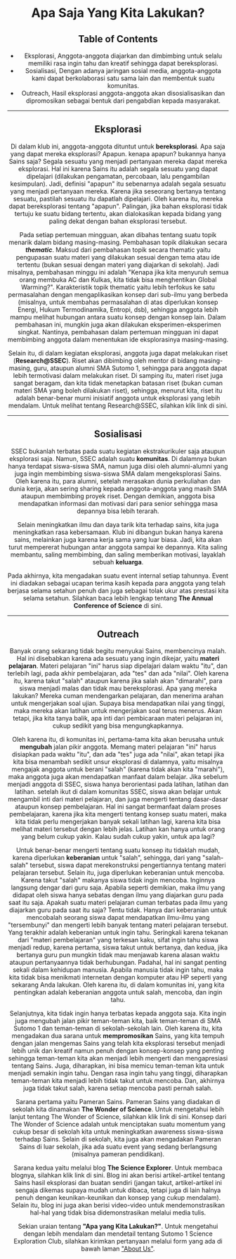 
<Header />

<div className="container">

# Apa Saja Yang Kita Lakukan?

## Table of Contents

-   Eksplorasi, Anggota-anggota diajarkan dan dimbimbing untuk selalu memiliki rasa ingin tahu dan kreatif sehingga dapat bereksplorasi.
-   Sosialisasi, Dengan adanya jaringan sosial media, anggota-anggota kami dapat berkolaborasi satu sama lain dan membentuk suatu komunitas.
-   Outreach, Hasil eksplorasi anggota-anggota akan disosialisasikan dan dipromosikan sebagai bentuk dari pengabdian kepada masyarakat.

---

## Eksplorasi

Di dalam klub ini, anggota-anggota dituntut untuk **bereksplorasi**. Apa saja yang dapat mereka eksplorasi? Apapun. kenapa apapun? bukannya hanya Sains saja? Segala sesuatu yang menjadi pertanyaan mereka dapat mereka eksplorasi. Hal ini karena Sains itu adalah segala sesuatu yang dapat dipelajari (dilakukan pengamatan, percobaan, lalu pengambilan kesimpulan). Jadi, definisi "apapun" itu sebenarnya adalah segala sesuatu yang menjadi pertanyaan mereka. Karena jika seseorang bertanya tentang sesuatu, pastilah sesuatu itu dapatlah dipelajari. Oleh karena itu, mereka dapat bereksplorasi tentang "apapun". Palingan, jika bahan eksplorasi tidak tertuju ke suatu bidang tertentu, akan dialokasikan kepada bidang yang paling dekat dengan bahan eksplorasi tersebut.

Pada setiap pertemuan mingguan, akan dibahas tentang suatu topik menarik dalam bidang masing-masing. Pembahasan topik dilakukan secara **_thematic_**. Maksud dari pembahasan topik secara thematic yaitu pengupasan suatu materi yang dilakukan sesuai dengan tema atau ide tertentu (bukan sesuai dengan materi yang diajarkan di sekolah). Jadi misalnya, pembahasan minggu ini adalah "Kenapa jika kita menyuruh semua orang membuka AC dan Kulkas, kita tidak bisa menghentikan Global Warming?". Karakteristik topik thematic yaitu lebih terfokus ke satu permasalahan dengan mengaplikasikan konsep dari sub-ilmu yang berbeda (misalnya, untuk membahas permasalahan di atas diperlukan konsep Energi, Hukum Termodinamika, Entropi, dsb), sehingga anggota lebih mampu melihat hubungan antara suatu konsep dengan konsep lain. Dalam pembahasan ini, mungkin juga akan dilakukan eksperimen-eksperimen singkat. Nantinya, pembahasan dalam pertemuan mingguan ini dapat membimbing anggota dalam menentukan ide eksplorasinya masing-masing.

Selain itu, di dalam kegiatan eksplorasi, anggota juga dapat melakukan riset (**Research@SSEC**). Riset akan dibimbing oleh mentor di bidang masing-masing, guru, ataupun alumni SMA Sutomo 1, sehingga para anggota dapat lebih termotivasi dalam melakukan riset. Di samping itu, materi riset juga sangat beragam, dan kita tidak menetapkan batasan riset (bukan cuman materi SMA yang boleh dilakukan riset), sehingga, menurut kita, riset itu adalah benar-benar murni inisiatif anggota untuk eksplorasi yang lebih mendalam. Untuk melihat tentang Research@SSEC, silahkan klik link di sini.

---

## Sosialisasi

SSEC bukanlah terbatas pada suatu kegiatan ekstrakurikuler saja ataupun eksplorasi saja. Namun, SSEC adalah suatu **komunitas**. Di dalamnya bukan hanya terdapat siswa-siswa SMA, namun juga diisi oleh alumni-alumni yang juga ingin membimbing siswa-siswa SMA dalam mengeksplorasi Sains. Oleh karena itu, para alumni, setelah merasakan dunia perkuliahan dan dunia kerja, akan sering sharing kepada anggota-anggota yang masih SMA ataupun membimbing proyek riset. Dengan demikian, anggota bisa mendapatkan informasi dan motivasi dari para senior sehingga masa depannya bisa lebih terarah.

Selain meningkatkan ilmu dan daya tarik kita terhadap sains, kita juga meningkatkan rasa kebersamaan. Klub ini dibangun bukan hanya karena sains, melainkan juga karena kerja sama yang luar biasa. Jadi, kita akan turut mempererat hubungan antar anggota sampai ke depannya. Kita saling membantu, saling membimbing, dan saling memberikan motivasi, layaklah sebuah **keluarga**.

Pada akhirnya, kita mengadakan suatu event internal setiap tahunnya. Event ini diadakan sebagai ucapan terima kasih kepada para anggota yang telah berjasa selama setahun penuh dan juga sebagai tolak ukur atas prestasi kita selama setahun. Silahkan baca lebih lengkap tentang **The Annual Conference of Science** di sini.

---

## Outreach

Banyak orang sekarang tidak begitu menyukai Sains, membencinya malah. Hal ini disebabkan karena ada sesuatu yang ingin dikejar, yaitu **materi pelajaran**. Materi pelajaran "ini" harus siap dipelajari dalam waktu "itu", dan terlebih lagi, pada akhir pembelajaran, ada "tes" dan ada "nilai". Oleh karena itu, karena takut "salah" ataupun karena jika salah akan "dimarahi", para siswa menjadi malas dan tidak mau bereksplorasi. Apa yang mereka lakukan? Mereka cuman mendengarkan pelajaran, dan menerima arahan untuk mengerjakan soal ujian. Supaya bisa mendapatkan nilai yang tinggi, maka mereka akan latihan untuk mengerjakan soal terus menerus. Akan tetapi, jika kita tanya balik, apa inti dari pembicaraan materi pelajaran ini, cukup sedikit yang bisa mengungkapkannya.

Oleh karena itu, di komunitas ini, pertama-tama kita akan berusaha untuk **mengubah** jalan pikir anggota. Memang materi pelajaran "ini" harus disiapkan pada waktu "itu", dan ada "tes" juga ada "nilai", akan tetapi jika kita bisa menambah sedikit unsur eksplorasi di dalamnya, yaitu misalnya mengajak anggota untuk berani "salah" (karena tidak akan kita "marahi"), maka anggota juga akan mendapatkan manfaat dalam belajar. Jika sebelum menjadi anggota di SSEC, siswa hanya berorientasi pada latihan, latihan dan latihan. setelah ikut di dalam komunitas SSEC, siswa akan belajar untuk mengambil inti dari materi pelajaran, dan juga mengerti tentang dasar-dasar ataupun konsep pembelajaran. Hal ini sangat bermanfaat dalam proses pembelajaran, karena jika kita mengerti tentang konsep suatu materi, maka kita tidak perlu mengerjakan banyak sekali latihan lagi, karena kita bisa melihat materi tersebut dengan lebih jelas. Latihan kan hanya untuk orang yang belum cukup yakin. Kalau sudah cukup yakin, untuk apa lagi?

Untuk benar-benar mengerti tentang suatu konsep itu tidaklah mudah, karena diperlukan **keberanian** untuk "salah", sehingga, dari yang "salah-salah" tersebut, siswa dapat merekonstruksi pengertiannya tentang materi pelajaran tersebut. Selain itu, juga diperlukan keberanian untuk mencoba. Karena takut "salah" makanya siswa tidak ingin mencoba. Inginnya langsung dengar dari guru saja. Apabila seperti demikian, maka ilmu yang didapat oleh siswa hanya sebatas dengan ilmu yang diajarkan guru pada saat itu saja. Apakah suatu materi pelajaran cuman terbatas pada ilmu yang diajarkan guru pada saat itu saja? Tentu tidak. Hanya dari keberanian untuk mencobalah seorang siswa dapat mendapatkan ilmu-ilmu yang "tersembunyi" dan mengerti lebih banyak tentang materi pelajaran tersebut. Yang terakhir adalah keberanian untuk ingin tahu. Seringkali karena tekanan dari "materi pembelajaran" yang terkesan kaku, sifat ingin tahu siswa menjadi redup, karena pertama, siswa takut untuk bertanya, dan kedua, jika bertanya guru pun mungkin tidak mau menjawab karena alasan waktu ataupun pertanyaannya tidak berhubungan. Padahal, hal ini sangat penting sekali dalam kehidupan manusia. Apabila manusia tidak ingin tahu, maka kita tidak bisa menikmati internetan dengan komputer atau HP seperti yang sekarang Anda lakukan. Oleh karena itu, di dalam komunitas ini, yang kita pentingkan adalah keberanian anggota untuk salah, mencoba, dan ingin tahu.

Selanjutnya, kita tidak ingin hanya terbatas kepada anggota saja. Kita ingin juga mengubah jalan pikir teman-teman kita, baik teman-teman di SMA Sutomo 1 dan teman-teman di sekolah-sekolah lain. Oleh karena itu, kita mengadakan dua sarana untuk **mempromosikan** Sains, yang kita tempuh dengan jalan mengemas Sains yang telah kita eksplorasi tersebut menjadi lebih unik dan kreatif namun penuh dengan konsep-konsep yang penting sehingga teman-teman kita akan menjadi lebih mengerti dan mengapresiasi tentang Sains. Juga, diharapkan, ini bisa memicu teman-teman kita untuk menjadi semakin ingin tahu. Dengan rasa ingin tahu yang tinggi, diharapkan teman-teman kita menjadi lebih tidak takut untuk mencoba. Dan, akhirnya juga tidak takut salah, karena setiap mencoba pasti pernah salah.

Sarana pertama yaitu Pameran Sains. Pameran Sains yang diadakan di sekolah kita dinamakan **The Wonder of Science**. Untuk mengetahui lebih lanjut tentang The Wonder of Science, silahkan klik link di sini. Konsep dari The Wonder of Science adalah untuk menciptakan suatu momentum yang cukup besar di sekolah kita untuk meningkatkan awareness siswa-siswa terhadap Sains. Selain di sekolah, kita juga akan mengadakan Pameran Sains di luar sekolah, jika ada suatu event yang sedang berlangsung (misalnya pameran pendidikan).

Sarana kedua yaitu melalui blog **The Science Explorer**. Untuk membaca blognya, silahkan klik link di sini. Blog ini akan berisi artikel-artikel tentang Sains hasil eksplorasi dan buatan sendiri (jangan takut, artikel-artikel ini sengaja dikemas supaya mudah untuk dibaca, tetapi juga di lain halnya penuh dengan keunikan-keunikan dan konsep yang cukup mendalam). Selain itu, blog ini juga akan berisi video-video untuk mendemonstrasikan hal-hal yang tidak bisa didemonstrasikan melalui media tulis.

Sekian uraian tentang **"Apa yang Kita Lakukan?"**. Untuk mengetahui dengan lebih mendalam dan mendetail tentang Sutomo 1 Science Exploration Club, silahkan kirimkan pertanyaan melalui form yang ada di bawah laman ["About Us"](/about).

</div>

<Sidebar />
